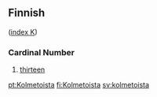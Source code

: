 ==Finnish==
([[Wiktionary:Finnish_index_k|index K]])

===Cardinal Number===

#[[thirteen]]

[[pt:Kolmetoista]]
[[fi:Kolmetoista]]
[[sv:kolmetoista]]